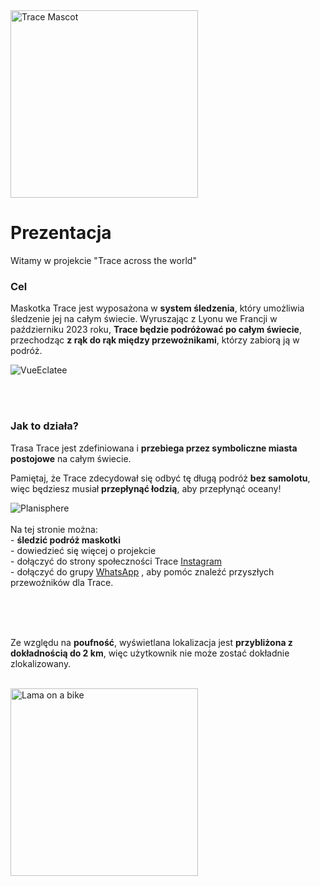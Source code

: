
<div style={{ width: '100%', margin: '0 auto', textAlign: 'center' }}>
 <div style={{ display: "flex", justifyContent: "center" }}>
  <img src="/img/Mascotte/Resize/tracefullbodydetoure.svg" alt="Trace Mascot" width="300" height="300"/>
</div>

# Prezentacja

Witamy w projekcie "Trace across the world"

### Cel

Maskotka Trace jest wyposażona w **system śledzenia**, który umożliwia śledzenie jej na całym świecie. Wyruszając z Lyonu we Francji w październiku 2023 roku, **Trace będzie podróżować po całym świecie**, przechodząc **z rąk do rąk między przewoźnikami**, którzy zabiorą ją w podróż.

<div style={{ width:'100%',height:'auto'}}>
  <img src="/img/Mascotte/Resize/Trace_Eclatee.png" alt="VueEclatee" loading="lazy"  />
</div>

<br/><br/>

### Jak to działa?

Trasa Trace jest zdefiniowana i **przebiega przez symboliczne miasta postojowe** na całym świecie.

Pamiętaj, że Trace zdecydował się odbyć tę długą podróż **bez samolotu**, więc będziesz musiał **przepłynąć łodzią**, aby przepłynąć oceany!

<div style={{ width:'100%',height:'auto'}}>
  <img src="/img/Mascotte/Resize/planisphere.svg" alt="Planisphere" loading="lazy"  />
</div>
<br/>
Na tej stronie można:
<br/>- <strong>śledzić podróż maskotki</strong>
<br/>- dowiedzieć się więcej o projekcie
<br/>- dołączyć do strony społeczności Trace <a href="https://www.instagram.com/traceacrosstheworld/" target="_blank" rel="noopener noreferrer">Instagram</a>
<br/>- dołączyć do grupy <a href="https://chat.whatsapp.com/FKwW0q23yVk3OdKNKAxGnE" target="_blank" rel="noopener noreferrer">WhatsApp</a> , aby pomóc znaleźć przyszłych przewoźników dla Trace.

<br/><br/><br/>

Ze względu na **poufność**, wyświetlana lokalizacja jest **przybliżona z dokładnością do 2 km**, więc użytkownik nie może zostać dokładnie zlokalizowany.

<br/>

<div style={{ display: "flex", justifyContent: "center" }}>
  <img src="/img/Mascotte/Resize/lama-on-a-bike.svg" alt="Lama on a bike" width="300" height="300"/>
</div>
</div>
